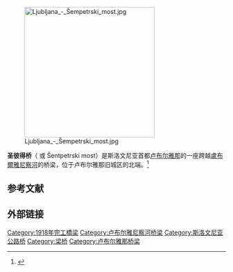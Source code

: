 {{Orphan|time=2021-04-08}}
[[File:Ljubljana_-_Šempetrski_most.jpg|300px]]

'''圣彼得桥'''（{{lang-sl|Šempetrski most}} 或 Šentpetrski most）是斯洛文尼亚首都[[卢布尔雅那|卢布尔雅那]]的一座跨越[[盧布爾雅尼察河|盧布爾雅尼察河]]的桥梁，位于卢布尔雅那旧城区的北端。<ref>{{cite web |url=http://bos.zrc-sazu.si/cgi/a03.exe?name=sskj_testa&expression=se&hs=38451 |title=88468. šentpetrski |work=Dictionary of Slovene Standard Language |accessdate=27 May 2012 |publisher=Fran Ramovš Institute of Slovene Language, Scientific Research Centre, Slovenian Academy of Sciences and Arts |year=2000 |archive-date=2014-04-13 |archive-url=https://web.archive.org/web/20140413143100/http://bos.zrc-sazu.si/cgi/a03.exe?name=sskj_testa&expression=se&hs=38451 |dead-url=no }}</ref>


==参考文献==
{{reflist}}
==外部链接==
{{commons category|St. Peter's Bridge}}
{{coord|46|3|1.74|N|14|30|59.23|E|type:landmark_region:SI|display=title}}

[[Category:1918年完工橋梁|Category:1918年完工橋梁]]
[[Category:卢布尔雅尼察河桥梁|Category:卢布尔雅尼察河桥梁]]
[[Category:斯洛文尼亚公路桥|Category:斯洛文尼亚公路桥]]
[[Category:梁桥|Category:梁桥]]
[[Category:卢布尔雅那桥梁|Category:卢布尔雅那桥梁]]